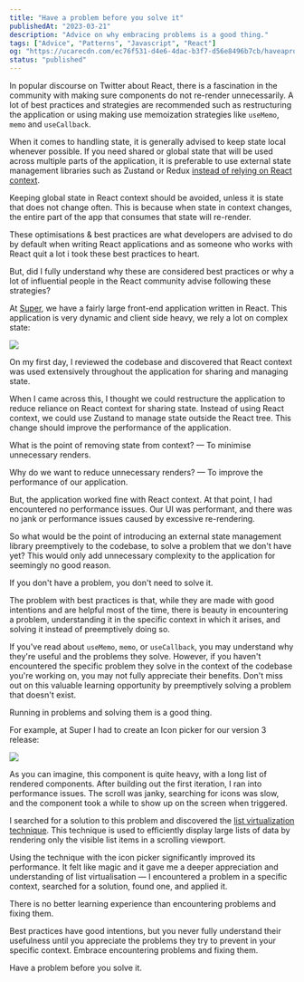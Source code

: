 ```yaml
---
title: "Have a problem before you solve it"
publishedAt: "2023-03-21"
description: "Advice on why embracing problems is a good thing."
tags: ["Advice", "Patterns", "Javascript", "React"]
og: "https://ucarecdn.com/ec76f531-d4e6-4dac-b3f7-d56e8496b7cb/haveaproblembeforeyousolveitog.png"
status: "published"
---
```


In popular discourse on Twitter about React, there is a fascination in the community with making sure components do not re-render unnecessarily. A lot of best practices and strategies are recommended such as restructuring the application or using making use memoization strategies like `useMemo`, `memo` and `useCallback`.

When it comes to handling state, it is generally advised to keep state local whenever possible. If you need shared or global state that will be used across multiple parts of the application, it is preferable to use external state management libraries such as Zustand or Redux [instead of relying on React context](https://blog.isquaredsoftware.com/2021/01/context-redux-differences/).

Keeping global state in React context should be avoided, unless it is state that does not change often. This is because when state in context changes, the entire part of the app that consumes that state will re-render.

These optimisations & best practices are what developers are advised to do by default when writing React applications and as someone who works with React quit a lot i took these best practices to heart.

But, did I fully understand why these are considered best practices or why a lot of influential people in the React community advise following these strategies?

At [Super](https://super.so/), we have a fairly large front-end application written in React. This application is very dynamic and client side heavy, we rely a lot on complex state:

<Image
  src="/articles/have-a-problem-before-you-solve-it/super-app-demo.png"
  width={1000}
  height={720}
/>

On my first day, I reviewed the codebase and discovered that React context was used extensively throughout the application for sharing and managing state.

When I came across this, I thought we could restructure the application to reduce reliance on React context for sharing state. Instead of using React context, we could use Zustand to manage state outside the React tree. This change should improve the performance of the application.

What is the point of removing state from context? — To minimise unnecessary renders.

Why do we want to reduce unnecessary renders? — To improve the performance of our application.

But, the application worked fine with React context. At that point, I had encountered no performance issues. Our UI was performant, and there was no jank or performance issues caused by excessive re-rendering.

So what would be the point of introducing an external state management library preemptively to the codebase, to solve a problem that we don't have yet? This would only add unnecessary complexity to the application for seemingly no good reason.

<Callout heading="It makes sense to first have a problem before you solve it">
  If you don't have a problem, you don't need to solve it.
</Callout>

The problem with best practices is that, while they are made with good intentions and are helpful most of the time, there is beauty in encountering a problem, understanding it in the specific context in which it arises, and solving it instead of preemptively doing so.

If you've read about `useMemo`, `memo`, or `useCallback`, you may understand why they're useful and the problems they solve. However, if you haven't encountered the specific problem they solve in the context of the codebase you're working on, you may not fully appreciate their benefits. Don't miss out on this valuable learning opportunity by preemptively solving a problem that doesn't exist.

Running in problems and solving them is a good thing.

For example, at Super I had to create an Icon picker for our version 3 release:

<Image
  src="/articles/have-a-problem-before-you-solve-it/icon-picker-demo.gif"
  width={1000}
  height={720}
/>

As you can imagine, this component is quite heavy, with a long list of rendered components. After building out the first iteration, I ran into performance issues. The scroll was janky, searching for icons was slow, and the component took a while to show up on the screen when triggered.

I searched for a solution to this problem and discovered the [list virtualization technique](https://www.patterns.dev/posts/virtual-lists). This technique is used to efficiently display large lists of data by rendering only the visible list items in a scrolling viewport.

Using the technique with the icon picker significantly improved its performance. It felt like magic and it gave me a deeper appreciation and understanding of list virtualisation — I encountered a problem in a specific context, searched for a solution, found one, and applied it.

There is no better learning experience than encountering problems and fixing them.

Best practices have good intentions, but you never fully understand their usefulness until you appreciate the problems they try to prevent in your specific context. Embrace encountering problems and fixing them.

Have a problem before you solve it.
